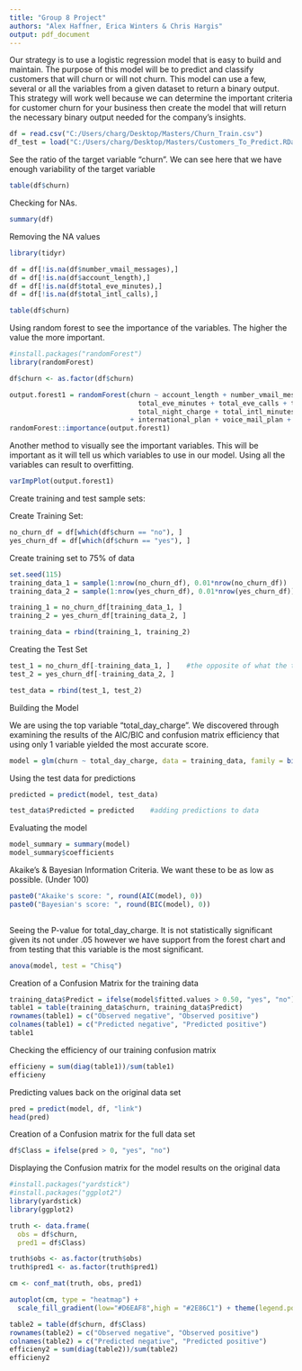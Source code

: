 ---
title: "Group 8 Project"
authors: "Alex Haffner, Erica Winters & Chris Hargis"
output: pdf_document
---
Our strategy is to use a logistic regression model that is easy to build and maintain. The purpose of this model will be to predict and classify customers that will churn or will not churn. This model can use a few, several or all the variables from a given dataset to return a binary output. This strategy will work well because we can determine the important criteria for customer churn for your business then create the model that will return the necessary binary output needed for the company’s insights. 

```{r}

df = read.csv("C:/Users/charg/Desktop/Masters/Churn_Train.csv")
df_test = load("C:/Users/charg/Desktop/Masters/Customers_To_Predict.RData")


```

See the ratio of the target variable "churn". We can see here that we have enough variability of the target variable

```{r}
table(df$churn)
```

Checking for NAs. 
```{r}
summary(df)
```

Removing the NA values

```{r}
library(tidyr)

df = df[!is.na(df$number_vmail_messages),]
df = df[!is.na(df$account_length),]
df = df[!is.na(df$total_eve_minutes),]
df = df[!is.na(df$total_intl_calls),]

table(df$churn)

```


Using random forest to see the importance of the variables. The higher the value the more important. 

```{r}
#install.packages("randomForest")
library(randomForest)

df$churn <- as.factor(df$churn)

output.forest1 = randomForest(churn ~ account_length + number_vmail_messages + total_day_minutes + total_day_calls + total_day_charge +
                                total_eve_minutes + total_eve_calls + total_eve_charge + total_night_minutes + total_night_calls +
                                total_night_charge + total_intl_minutes + total_intl_calls + total_intl_charge + number_customer_service_calls
                              + international_plan + voice_mail_plan + state + area_code, data = df)
randomForest::importance(output.forest1)

```

Another method to visually see the important variables. This will be important
as it will tell us which variables to use in our model. Using all the variables
can result to overfitting. 

```{r}
varImpPlot(output.forest1)
```


Create training and test sample sets:

Create Training Set:
```{r}
no_churn_df = df[which(df$churn == "no"), ]
yes_churn_df = df[which(df$churn == "yes"), ]

```

Create training set to 75% of data
```{r}
set.seed(115)
training_data_1 = sample(1:nrow(no_churn_df), 0.01*nrow(no_churn_df))
training_data_2 = sample(1:nrow(yes_churn_df), 0.01*nrow(yes_churn_df))

training_1 = no_churn_df[training_data_1, ]
training_2 = yes_churn_df[training_data_2, ]

training_data = rbind(training_1, training_2)

```


Creating the Test Set
```{r}
test_1 = no_churn_df[-training_data_1, ]    #the opposite of what the training data was
test_2 = yes_churn_df[-training_data_2, ]

test_data = rbind(test_1, test_2)

```


Building the Model

We are using the top variable "total_day_charge". We discovered through examining the results
of the AIC/BIC and confusion matrix efficiency that using only 1 variable yielded the 
most accurate score. 

```{r}
model = glm(churn ~ total_day_charge, data = training_data, family = binomial(link = "logit"))
```

Using the test data for predictions
```{r}
predicted = predict(model, test_data)

test_data$Predicted = predicted    #adding predictions to data

```

Evaluating the model
```{r}
model_summary = summary(model)
model_summary$coefficients
```

Akaike's & Bayesian Information Criteria. We want these to be as low as possible. (Under 100)

```{r}
paste0("Akaike's score: ", round(AIC(model), 0))
paste0("Bayesian's score: ", round(BIC(model), 0))
            
```

Seeing the P-value for total_day_charge. It is not statistically significant given
its not under .05 however we have support from the forest chart and from testing that
this variable is the most significant. 

```{r}
anova(model, test = "Chisq")
```


Creation of a Confusion Matrix for the training data
```{r}
training_data$Predict = ifelse(model$fitted.values > 0.50, "yes", "no")
table1 = table(training_data$churn, training_data$Predict)
rownames(table1) = c("Observed negative", "Observed positive")
colnames(table1) = c("Predicted negative", "Predicted positive")
table1

```

Checking the efficiency of our training confusion matrix
```{r}
efficieny = sum(diag(table1))/sum(table1)
efficieny
```
Predicting values back on the original data set
```{r}
pred = predict(model, df, "link")
head(pred)
```
Creation of a Confusion matrix for the full data set
```{r}
df$Class = ifelse(pred > 0, "yes", "no")
```

Displaying the Confusion matrix for the model results on the original data
```{r}
#install.packages("yardstick")
#install.packages("ggplot2")
library(yardstick)
library(ggplot2)

truth <- data.frame(
  obs = df$churn,
  pred1 = df$Class)

truth$obs <- as.factor(truth$obs)
truth$pred1 <- as.factor(truth$pred1)

cm <- conf_mat(truth, obs, pred1)

autoplot(cm, type = "heatmap") +
  scale_fill_gradient(low="#D6EAF8",high = "#2E86C1") + theme(legend.position = "right")
```

```{r}
table2 = table(df$churn, df$Class)
rownames(table2) = c("Observed negative", "Observed positive")
colnames(table2) = c("Predicted negative", "Predicted positive")
efficieny2 = sum(diag(table2))/sum(table2)
efficieny2
```



```{r}


```
